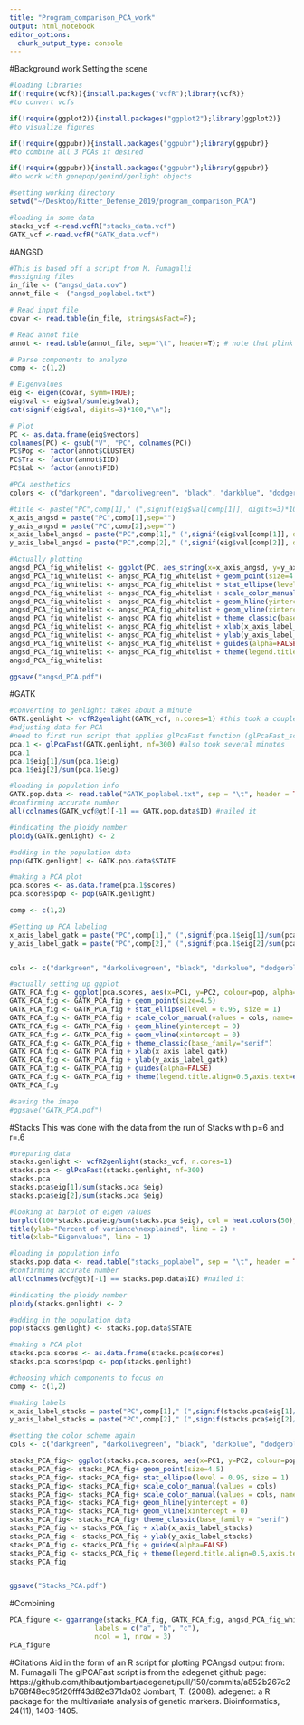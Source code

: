 ```yaml
---
title: "Program_comparison_PCA_work"
output: html_notebook
editor_options: 
  chunk_output_type: console
---
```

#Background work
Setting the scene
```r
#loading libraries
if(!require(vcfR)){install.packages("vcfR");library(vcfR)} 
#to convert vcfs

if(!require(ggplot2)){install.packages("ggplot2");library(ggplot2)} 
#to visualize figures

if(!require(ggpubr)){install.packages("ggpubr");library(ggpubr)} 
#to combine all 3 PCAs if desired

if(!require(ggpubr)){install.packages("ggpubr");library(ggpubr)} 
#to work with genepop/genind/genlight objects

#setting working directory
setwd("~/Desktop/Ritter_Defense_2019/program_comparison_PCA")

#loading in some data
stacks_vcf <-read.vcfR("stacks_data.vcf")
GATK_vcf <-read.vcfR("GATK_data.vcf")
```

#ANGSD
```r
#This is based off a script from M. Fumagalli
#assigning files
in_file <- ("angsd_data.cov")
annot_file <- ("angsd_poplabel.txt")

# Read input file
covar <- read.table(in_file, stringsAsFact=F);

# Read annot file
annot <- read.table(annot_file, sep="\t", header=T); # note that plink cluster files are usually tab-separated instead

# Parse components to analyze
comp <- c(1,2)

# Eigenvalues
eig <- eigen(covar, symm=TRUE);
eig$val <- eig$val/sum(eig$val);
cat(signif(eig$val, digits=3)*100,"\n");

# Plot
PC <- as.data.frame(eig$vectors)
colnames(PC) <- gsub("V", "PC", colnames(PC))
PC$Pop <- factor(annot$CLUSTER)
PC$Tra <- factor(annot$IID)
PC$Lab <- factor(annot$FID)

```

```r
#PCA aesthetics
colors <- c("darkgreen", "darkolivegreen", "black", "darkblue", "dodgerblue", "cyan")

#title <- paste("PC",comp[1]," (",signif(eig$val[comp[1]], digits=3)*100,"%)"," / PC",comp[2]," (",signif(eig$val[comp[2]], digits=3)*100,"%)",sep="",collapse="")
x_axis_angsd = paste("PC",comp[1],sep="")
y_axis_angsd = paste("PC",comp[2],sep="")
x_axis_label_angsd = paste("PC",comp[1]," (",signif(eig$val[comp[1]], digits=3)*100,"%)",sep="",collapse="")
y_axis_label_angsd = paste("PC",comp[2]," (",signif(eig$val[comp[2]], digits=3)*100,"%)",sep="",collapse="")

#Actually plotting
angsd_PCA_fig_whitelist <- ggplot(PC, aes_string(x=x_axis_angsd, y=y_axis_angsd, colour= "Pop", alpha =0.7)) 
angsd_PCA_fig_whitelist <- angsd_PCA_fig_whitelist + geom_point(size=4.5)
angsd_PCA_fig_whitelist <- angsd_PCA_fig_whitelist + stat_ellipse(level = 0.95, size = 1)
angsd_PCA_fig_whitelist <- angsd_PCA_fig_whitelist + scale_color_manual(values = colors,name= "Well", labels = c("Kalispell GRBD", "Kalispell ST5R", "Wurtz", "Nyack HA15", "Nyack HA19", "Nyack HA9")) 
angsd_PCA_fig_whitelist <- angsd_PCA_fig_whitelist + geom_hline(yintercept = 0) 
angsd_PCA_fig_whitelist <- angsd_PCA_fig_whitelist + geom_vline(xintercept = 0) 
angsd_PCA_fig_whitelist <- angsd_PCA_fig_whitelist + theme_classic(base_family="serif")
angsd_PCA_fig_whitelist <- angsd_PCA_fig_whitelist + xlab(x_axis_label_angsd)
angsd_PCA_fig_whitelist <- angsd_PCA_fig_whitelist + ylab(y_axis_label_angsd)
angsd_PCA_fig_whitelist <- angsd_PCA_fig_whitelist + guides(alpha=FALSE)
angsd_PCA_fig_whitelist <- angsd_PCA_fig_whitelist + theme(legend.title.align=0.5,axis.text=element_text(size=30),legend.text = element_text(size=25),axis.title=element_text(size=30), legend.title = element_text(size=30), panel.background = element_blank(),panel.border=element_rect(fill=NA),panel.grid.major = element_blank(),panel.grid.minor = element_blank(),strip.background=element_blank(),axis.text.x=element_text(colour="black"),axis.text.y=element_text(colour="black"),axis.ticks=element_line(colour="black"),plot.margin=unit(c(1,1,1,1),"line"))
angsd_PCA_fig_whitelist

ggsave("angsd_PCA.pdf")
```

#GATK
```r
#converting to genlight: takes about a minute
GATK.genlight <- vcfR2genlight(GATK_vcf, n.cores=1) #this took a couple of minutes
#adjusting data for PCA
#need to first run script that applies glPcaFast function (glPcaFast_script.R available from adegenet, see citations at bottom of page)
pca.1 <- glPcaFast(GATK.genlight, nf=300) #also took several minutes
pca.1
pca.1$eig[1]/sum(pca.1$eig)
pca.1$eig[2]/sum(pca.1$eig)

#loading in population info
GATK.pop.data <- read.table("GATK_poplabel.txt", sep = "\t", header = TRUE)
#confirming accurate number
all(colnames(GATK_vcf@gt)[-1] == GATK.pop.data$ID) #nailed it

#indicating the ploidy number
ploidy(GATK.genlight) <- 2

#adding in the population data
pop(GATK.genlight) <- GATK.pop.data$STATE

#making a PCA plot
pca.scores <- as.data.frame(pca.1$scores)
pca.scores$pop <- pop(GATK.genlight)

comp <- c(1,2)
```

```r
#Setting up PCA labeling
x_axis_label_gatk = paste("PC",comp[1]," (",signif(pca.1$eig[1]/sum(pca.1$eig), digits=3)*100,"%)",sep="",collapse="")
y_axis_label_gatk = paste("PC",comp[2]," (",signif(pca.1$eig[2]/sum(pca.1$eig), digits=3)*100,"%)",sep="",collapse="")


cols <- c("darkgreen", "darkolivegreen", "black", "darkblue", "dodgerblue", "cyan")

#actually setting up ggplot
GATK_PCA_fig <- ggplot(pca.scores, aes(x=PC1, y=PC2, colour=pop, alpha=.7))
GATK_PCA_fig <- GATK_PCA_fig + geom_point(size=4.5)
GATK_PCA_fig <- GATK_PCA_fig + stat_ellipse(level = 0.95, size = 1)
GATK_PCA_fig <- GATK_PCA_fig + scale_color_manual(values = cols, name= "Well", labels = c("Kalispell GRBD", "Kalispell ST5R", "Wurtz", "Nyack HA15", "Nyack HA19", "Nyack HA9")) 
GATK_PCA_fig <- GATK_PCA_fig + geom_hline(yintercept = 0) 
GATK_PCA_fig <- GATK_PCA_fig + geom_vline(xintercept = 0) 
GATK_PCA_fig <- GATK_PCA_fig + theme_classic(base_family="serif")
GATK_PCA_fig <- GATK_PCA_fig + xlab(x_axis_label_gatk)
GATK_PCA_fig <- GATK_PCA_fig + ylab(y_axis_label_gatk)
GATK_PCA_fig <- GATK_PCA_fig + guides(alpha=FALSE)
GATK_PCA_fig <- GATK_PCA_fig + theme(legend.title.align=0.5,axis.text=element_text(size=30),legend.text = element_text(size=25),axis.title=element_text(size=30), legend.title = element_text(size=30), panel.background = element_blank(),panel.border=element_rect(fill=NA),panel.grid.major = element_blank(),panel.grid.minor = element_blank(),strip.background=element_blank(),axis.text.x=element_text(colour="black"),axis.text.y=element_text(colour="black"),axis.ticks=element_line(colour="black"),plot.margin=unit(c(1,1,1,1),"line"))
GATK_PCA_fig

#saving the image
#ggsave("GATK_PCA.pdf")
```


#Stacks
This was done with the data from the run of Stacks with p=6 and r=.6
```r
#preparing data 
stacks.genlight <- vcfR2genlight(stacks_vcf, n.cores=1)
stacks.pca <- glPcaFast(stacks.genlight, nf=300)
stacks.pca
stacks.pca$eig[1]/sum(stacks.pca $eig)
stacks.pca$eig[2]/sum(stacks.pca $eig)

#looking at barplot of eigen values
barplot(100*stacks.pca$eig/sum(stacks.pca $eig), col = heat.colors(50), main="PCA Eigenvalues") +
title(ylab="Percent of variance\nexplained", line = 2) +
title(xlab="Eigenvalues", line = 1)

#loading in population info
stacks.pop.data <- read.table("stacks_poplabel", sep = "\t", header = TRUE)
#confirming accurate number
all(colnames(vcf@gt)[-1] == stacks.pop.data$ID) #nailed it

#indicating the ploidy number
ploidy(stacks.genlight) <- 2

#adding in the population data
pop(stacks.genlight) <- stacks.pop.data$STATE

```

```r
#making a PCA plot
stacks.pca.scores <- as.data.frame(stacks.pca$scores)
stacks.pca.scores$pop <- pop(stacks.genlight)

#choosing which components to focus on
comp <- c(1,2)

#making labels
x_axis_label_stacks = paste("PC",comp[1]," (",signif(stacks.pca$eig[1]/sum(stacks.pca$eig), digits=3)*100,"%)",sep="",collapse="")
y_axis_label_stacks = paste("PC",comp[2]," (",signif(stacks.pca$eig[2]/sum(stacks.pca$eig), digits=3)*100,"%)",sep="",collapse="")

#setting the color scheme again
cols <- c("darkgreen", "darkolivegreen", "black", "darkblue", "dodgerblue", "cyan")

stacks_PCA_fig<- ggplot(stacks.pca.scores, aes(x=PC1, y=PC2, colour=pop, alpha=.7)) 
stacks_PCA_fig<- stacks_PCA_fig+ geom_point(size=4.5)
stacks_PCA_fig<- stacks_PCA_fig+ stat_ellipse(level = 0.95, size = 1)
stacks_PCA_fig<- stacks_PCA_fig+ scale_color_manual(values = cols) 
stacks_PCA_fig<- stacks_PCA_fig+ scale_color_manual(values = cols, name= "Well", labels = c("Kalispell GRBD", "Kalispell ST5R", "Wurtz", "Nyack HA15", "Nyack HA19", "Nyack HA9")) 
stacks_PCA_fig<- stacks_PCA_fig+ geom_hline(yintercept = 0) 
stacks_PCA_fig<- stacks_PCA_fig+ geom_vline(xintercept = 0) 
stacks_PCA_fig<- stacks_PCA_fig+ theme_classic(base_family = "serif")
stacks_PCA_fig <- stacks_PCA_fig + xlab(x_axis_label_stacks)
stacks_PCA_fig <- stacks_PCA_fig + ylab(y_axis_label_stacks)
stacks_PCA_fig <- stacks_PCA_fig + guides(alpha=FALSE)
stacks_PCA_fig <- stacks_PCA_fig + theme(legend.title.align=0.5,axis.text=element_text(size=30),legend.text = element_text(size=25),axis.title=element_text(size=30), legend.title = element_text(size=30), panel.background = element_blank(),panel.border=element_rect(fill=NA),panel.grid.major = element_blank(),panel.grid.minor = element_blank(),strip.background=element_blank(),axis.text.x=element_text(colour="black"),axis.text.y=element_text(colour="black"),axis.ticks=element_line(colour="black"),plot.margin=unit(c(1,1,1,1),"line"))
stacks_PCA_fig


ggsave("Stacks_PCA.pdf")
```

#Combining
```r
PCA_figure <- ggarrange(stacks_PCA_fig, GATK_PCA_fig, angsd_PCA_fig_whitelist,
                     labels = c("a", "b", "c"),
                     ncol = 1, nrow = 3)
PCA_figure
```


#Citations
Aid in the form of an R script for plotting PCAngsd output from: M. Fumagalli
The glPCAFast script is from the adegenet github page:
https://github.com/thibautjombart/adegenet/pull/150/commits/a852b267c2b768f48ec95f20fff43d82e371da02
Jombart, T. (2008). adegenet: a R package for the multivariate analysis of genetic markers. Bioinformatics, 24(11), 1403-1405.

